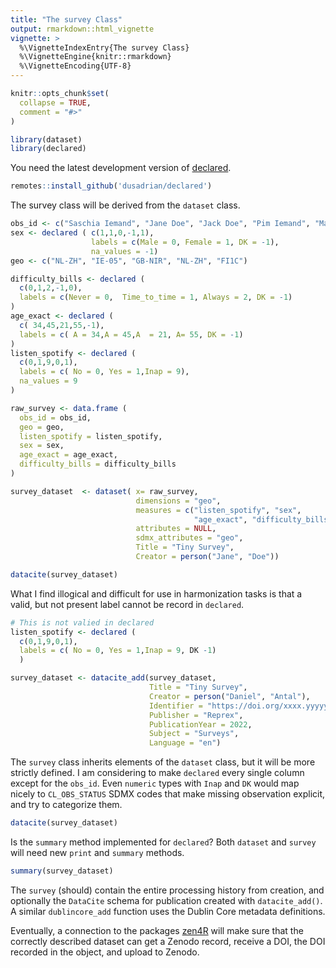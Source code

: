 ```yaml
---
title: "The survey Class"
output: rmarkdown::html_vignette
vignette: >
  %\VignetteIndexEntry{The survey Class}
  %\VignetteEngine{knitr::rmarkdown}
  %\VignetteEncoding{UTF-8}
---
```


```r
knitr::opts_chunk$set(
  collapse = TRUE,
  comment = "#>"
)
```

```r
library(dataset)
library(declared)
```

You need the latest development version of [declared](https://github.com/dusadrian/declared).

```r
remotes::install_github('dusadrian/declared')
```


The survey class will be derived from the `dataset` class. 

```r
obs_id <- c("Saschia Iemand", "Jane Doe", "Jack Doe", "Pim Iemand", "Matti Virtanen" )
sex <- declared ( c(1,1,0,-1,1), 
                  labels = c(Male = 0, Female = 1, DK = -1), 
                  na_values = -1)
geo <- c("NL-ZH", "IE-05", "GB-NIR", "NL-ZH", "FI1C")
```

```r
difficulty_bills <- declared (
  c(0,1,2,-1,0), 
  labels = c(Never = 0,  Time_to_time = 1, Always = 2, DK = -1)
)
age_exact <- declared (
  c( 34,45,21,55,-1), 
  labels = c( A = 34,A = 45,A  = 21, A= 55, DK = -1)
)
listen_spotify <- declared (
  c(0,1,9,0,1),
  labels = c( No = 0, Yes = 1,Inap = 9), 
  na_values = 9
)
```

```r
raw_survey <- data.frame ( 
  obs_id = obs_id, 
  geo = geo, 
  listen_spotify = listen_spotify,
  sex = sex,
  age_exact = age_exact, 
  difficulty_bills = difficulty_bills
)

survey_dataset  <- dataset( x= raw_survey,
                            dimensions = "geo", 
                            measures = c("listen_spotify", "sex",
                                         "age_exact", "difficulty_bills"), 
                            attributes = NULL, 
                            sdmx_attributes = "geo", 
                            Title = "Tiny Survey", 
                            Creator = person("Jane", "Doe"))
```

```r
datacite(survey_dataset)
```
What I find illogical and difficult for use in harmonization tasks is that a valid, but not present label cannot be record in `declared`.

```r
# This is not valied in declared
listen_spotify <- declared (
  c(0,1,9,0,1),
  labels = c( No = 0, Yes = 1,Inap = 9, DK -1)
  )
```

```r
survey_dataset <- datacite_add(survey_dataset, 
                               Title = "Tiny Survey", 
                               Creator = person("Daniel", "Antal"), 
                               Identifier = "https://doi.org/xxxx.yyyyy",
                               Publisher = "Reprex", 
                               PublicationYear = 2022, 
                               Subject = "Surveys", 
                               Language = "en")
```

The `survey` class inherits elements of the `dataset` class, but it will be more strictly defined.  I am considering to make  `declared` every single column except for the `obs_id`. Even `numeric` types with `Inap` and `DK` would map nicely to `CL_OBS_STATUS` SDMX codes that make missing observation explicit, and try to categorize them.

```r
datacite(survey_dataset)
```

Is the `summary` method implemented for `declared`? Both `dataset` and `survey` will need new `print` and `summary` methods.

```r
summary(survey_dataset)
```
The `survey` (should) contain the entire processing history from creation, and optionally the `DataCite` schema for publication created with `datacite_add()`.  A similar `dublincore_add` function uses the Dublin Core metadata definitions.

Eventually, a connection to the packages [zen4R](https://github.com/eblondel/zen4R) will make sure that the correctly described dataset can get a Zenodo record, receive a DOI, the DOI recorded in the object, and upload to Zenodo.
